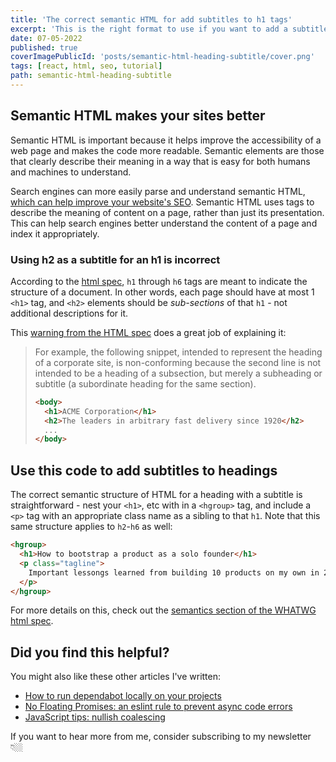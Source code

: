 ```yaml
---
title: 'The correct semantic HTML for add subtitles to h1 tags'
excerpt: 'This is the right format to use if you want to add a subtitle below an h1 tag on your html pages. Semantic HTML makes your site more accessible and better for SEO, since it is easier for search engines to process.'
date: 07-05-2022
published: true
coverImagePublicId: 'posts/semantic-html-heading-subtitle/cover.png'
tags: [react, html, seo, tutorial]
path: semantic-html-heading-subtitle
---
```


## Semantic HTML makes your sites better

Semantic HTML is important because it helps improve the accessibility of a web page and makes the code more readable. Semantic elements are those that clearly describe their meaning in a way that is easy for both humans and machines to understand.

Search engines can more easily parse and understand semantic HTML, [which can help improve your website's SEO](https://developers.google.com/style/semantic-tagging). Semantic HTML uses tags to describe the meaning of content on a page, rather than just its presentation. This can help search engines better understand the content of a page and index it appropriately.

### Using h2 as a subtitle for an h1 is incorrect

According to the [html spec](https://html.spec.whatwg.org/multipage/dom.html#heading-content-2), `h1` through `h6` tags are meant to indicate the structure of a document. In other words, each page should have at most 1 `<h1>` tag, and `<h2>` elements should be _sub-sections_ of that `h1` - not additional descriptions for it.

This [warning from the HTML spec](https://html.spec.whatwg.org/multipage/dom.html#sectioning-content) does a great job of explaining it:

> For example, the following snippet, intended to represent the heading of a corporate site, is non-conforming because the second line is not intended to be a heading of a subsection, but merely a subheading or subtitle (a subordinate heading for the same section).
>
> ```html
> <body>
>   <h1>ACME Corporation</h1>
>   <h2>The leaders in arbitrary fast delivery since 1920</h2>
>   ...
> </body>
> ```

## Use this code to add subtitles to headings

The correct semantic structure of HTML for a heading with a subtitle is straightforward - nest your `<h1>`, etc with in a `<hgroup>` tag, and include a `<p>` tag with an appropriate class name as a sibling to that `h1`. Note that this same structure applies to `h2`-`h6` as well:

```html
<hgroup>
  <h1>How to bootstrap a product as a solo founder</h1>
  <p class="tagline">
    Important lessongs learned from building 10 products on my own in 2 years
  </p>
</hgroup>
```

For more details on this, check out the [semantics section of the WHATWG html spec](https://html.spec.whatwg.org/multipage/dom.html#semantics-2).

## Did you find this helpful?

You might also like these other articles I've written:

- [How to run dependabot locally on your projects](https://mikebifulco.com/posts/run-dependabot-locally)
- [No Floating Promises: an eslint rule to prevent async code errors](https://mikebifulco.com/posts/eslint-no-floating-promises)
- [JavaScript tips: nullish coalescing](https://mikebifulco.com/posts/nullish-coalescing-javascript)

If you want to hear more from me, consider subscribing to my newsletter 👇🏼
